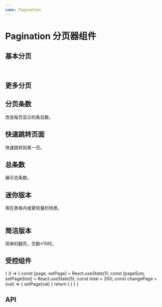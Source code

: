 ```yaml
---
name: Pagination
---
```



# Pagination 分页器组件

## 基本分页

<Playground>
    <Pagination/>
    <br/>
    <Pagination total={50}/>
</Playground>

## 更多分页

<Playground>
    <Pagination total={100} showPageSize/>
</Playground>

## 分页条数
改变每页显示的条目数。
<Playground>
    <Pagination
        total={250}
        showPageSize
    />
</Playground>

## 快速跳转页面
快速跳转到某一页。
<Playground>
    <Pagination
        total={250}
        showPageSize
        showTotal
        showJump/>
</Playground>

## 总条数
展示总条数。
<Playground>
    <Pagination
        total={250}
        showPageSize
        showTotal/>
</Playground>

## 迷你版本
用在表格内或更轻量的场景。
<Playground>
    <Pagination
        total={50}
        type='mini'/>
    <br/>
    <Pagination
        total={250}
        showPageSize
        type='mini'/>
    <br/>
    <Pagination
        total={250}
        showPageSize
        showTotal
        showJump
        type='mini'/>
</Playground>

## 简洁版本
简单的翻页，页数≤15时。
<Playground>
    <Pagination total={100} defaultCurrent={1} defaultPageSize={10} type='simple'/>
</Playground>

## 受控组件
<Playground>
    {
        () => {
            const [page, setPage] = React.useState(1);
            const [pageSize, setPageSize] = React.useState(5);
            const total = 200;
            const changePage = (val) => {
                setPage(val)
            }
            return (
                <Pagination
                    pageSize={pageSize}
                    total={total}
                    current={page}
                    pageSizeOptions={[5, 10, 15, 20, 25, 30]}
                    showPageSize
                    onPageSizeChange={setPageSize}
                    onChange={changePage}
                />
            )
        }
    }
</Playground>

## API
<Props of={Pagination} />
